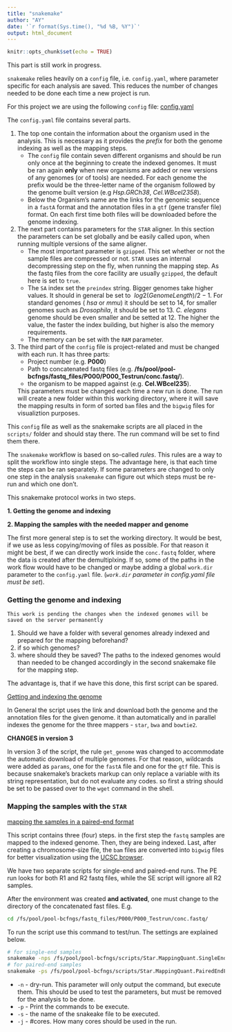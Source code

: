 ```yaml
---
title: "snakemake"
author: "AY"
date: '`r format(Sys.time(), "%d %B, %Y")`'
output: html_document
---
```


```r
knitr::opts_chunk$set(echo = TRUE)
```

This part is still work in progress.

`snakemake` relies heavily on a `config` file, i.e. `config.yaml`, where parameter specific for each analysis are saved. This reduces the number of changes needed to be done each time a new project is run.

For this project we are using the following `config` file:
[config.yaml](config.yaml){target="_blank"}

The `config.yaml` file contains several parts. 

1. The top one contain the information about the organism used in the analysis. This is necessary as it provides the _prefix_ for both the genome indexing as well as the mapping steps. \
   + The `config` file contain seven different organisms and should be run only once at the beginning to create the indexed genomes. It must be ran again **only** when new organisms are added or new versions of any genomes (or of tools) are needed. For each genome the prefix would be the three-letter name of the organism followed by the genome built version (e.g *Hsp.GRCh38*, *Cel.WBcel2358*). \
   + Below the Organism's name are the links for the genomic sequence in a `fastA` format and the annotation files in a `gtf` (gene transfer file) format. On each first time both files will be downloaded before the genome indexing.

2. The next part contains parameters for the `STAR` aligner. In this section the parameters can be set globally and be easily called upon, when running multiple versions of the same aligner.
    + The most important parameter is `gzipped`. This set whether or not the sample files are compressed or not. `STAR` uses an internal decompressing step on the fly, when running the mapping step. As the fastq files from the core facility are usually `gzipped`, the default here is set to `true`.
    + The `SA` index set the `preindex` string. Bigger genomes take higher values. It should in general be set to $~log2(GenomeLength)/2-1$. For standard genomes ( _hsa_ or _mmu_) it should be set to 14, for smaller genomes such as _Drosophila_, it should be set to 13. _C. elegans_ genome should be even smaller and be setted at 12. The higher the value, the faster the index building, but higher is also the memory requirements. 
    + The memory can be set with the `RAM` parameter. 
    
3. The third part of the `config` file is project-related and must be changed with each run. It has three parts:
    + Project number (e.g. **P000**)
    + Path to concatenated fastq files (e.g. **/fs/pool/pool-bcfngs/fastq_files/P000/P000_Testrun/conc.fastq/**).
    + the organism to be mapped against (e.g. **Cel.WBcel235**).
    
    This parameters must be changed each time a new run is done. The run will create a new folder within this working directory, where it will save the mapping results in form of sorted `bam` files and the `bigwig` files for visualiztion purposes.
    
This `config` file as well as the snakemake scripts are all placed in the `scripts/` folder and should stay there. The run command will be set to find them there. 

The `snakemake` workflow is based on so-called *rules*. This rules are a way to split the workflow into single steps. The advantage here, is that each time the steps can be ran separately. If some parameters are changed to only one step in the analysis `snakemake` can figure out which steps must be re-run and which one don't.

This snakemake protocol works in two steps.

**1. Getting the genome and indexing**

**2. Mapping the samples with the needed mapper and genome**

The first  more general step is to set the working directory. It would be best, if we use as less copying/moving of files as possible. For that reason it might be best, if we can directly work inside the `conc.fastq` folder, where the data is created after the demultiplxing. If so, some of the paths in the work flow would have to be changed or maybe adding a global `work.dir` parameter to the `config.yaml` file. 
(*`work.dir` parameter in config.yaml file must be set*).

### Getting the genome and indexing

`This work is pending the changes when the indexed genomes will be saved on the server permanently`

1. Should we have a folder with several genomes already indexed and prepared for the mapping beforehand? 
2. if so which genomes?
3. where should they be saved? The paths to the indexed genomes would than needed to be changed accordingly in the second snakemake file for the mapping step. 

The advantage is, that if we have this done, this first script can be spared. 

[Getting and indexing the genome](getGenome_IndexGenome.Snakefile){target="_blank"}

In General the script uses the link and download both the genome and the annotation files for the given genome. it than automatically and in parallel indexes the genome for the three mappers - `star`, `bwa` and `bowtie2`.

**CHANGES in version 3**

In version 3 of the script, the rule `get_genome` was changed to accommodate the automatic download of multiple genomes. 
For that reason, wildcards were added as `params`, one for the `fastA` file and one for the `gtf` file. This is because snakemake's brackets markup can only replace a variable with its string representation, but do not evaluate any codes. so first a string should be set to be passed over to the `wget` command in the shell.

### Mapping the samples with the `STAR`

[mapping the samples in a paired-end format](Star.MappingQuant.PairedEndFastq.Snakefile){target="_blank"}

This script contains three (four) steps. in the first step the `fastq` samples are mapped to the indexed genome. Then, they are being indexed. Last, after creating a chromosome-size file, the `bam` files are converted into `bigwig` files for better visualization using the [UCSC browser](http://genome.ucsc.edu/cgi-bin/hgTracks).

We have two separate scripts for single-end and paired-end runs. The PE run looks for both R1 and R2 fastq files, while the SE script will ignore all R2 samples. 

After the environment was created **and activated**, one must change to the directory of the concatenated fast files. E.g.

```bash
cd /fs/pool/pool-bcfngs/fastq_files/P000/P000_Testrun/conc.fastq/
```


To run the script use this command to test/run. The settings are explained below.

```bash
# for single-end samples
snakemake -nps /fs/pool/pool-bcfngs/scripts/Star.MappingQuant.SingleEndFastq.Snakefile -j 50
# for paired-end samples
snakemake -ps /fs/pool/pool-bcfngs/scripts/Star.MappingQuant.PairedEndFastq.Snakefile -j 50
```

* `-n` - dry-run. This parameter will only output the command, but execute them. This should be used to test the parameters, but must be removed for the analysis to be done.
* `-p` -  Print the commands to be execute.
* `-s` - the name of the snakeake file to be executed. 
* `-j` - #cores. How many cores should be used in the run. 

